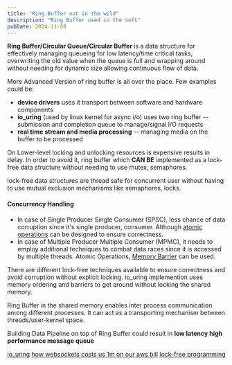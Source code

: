 ```yaml
---
title: "Ring Buffer out in the wild"
description: "Ring Buffer used in the soft"
pubDate: 2024-11-09
---
```



**Ring Buffer/Circular Queue/Circular Buffer** is a data structure for effectively managing queueing for low latency/time critical tasks, overwriting the old value when the queue is full and wrapping around without needing for dynamic size allowing continuous flow of data.

<ImageView
  src={ringbuffer}
  alt="process 1 which is a producer connected to the ring buffer, process 2 which is a consumer connected to the ring buffer for offloading"
/>

More Advanced Version of ring buffer is all over the place. Few examples could be:

- **device drivers** uses it transport between software and hardware components
- **io_uring** (used by linux kernel for async i/o) uses two ring buffer -- submission and completion queue to manage/signal I/O requests
- **real time stream and media processing** -- managing media on the buffer to be processed

On Lower-level locking and unlocking resources is expensive results in delay. In order to avoid it, ring buffer which **CAN BE** implemented as a lock-free data structure without needing to use mutex, semaphores.

lock-free data structures are thread safe for concurrent user without having to use mutual exclusion mechanisms like semaphores, locks.

#### Concurrency Handling

- In case of Single Producer Single Consumer (SPSC), less chance of data corruption since it's single producer, consumer. Although [atomic operations](https://doc.rust-lang.org/std/sync/atomic/) can be designed to ensure correctness.
- In case of Multiple Producer Multiple Consumer (MPMC), it needs to employ additional techniques to combat data races since it is accessed by multiple threads. Atomic Operations, [Memory Barrier](https://en.wikipedia.org/wiki/Memory_barrier) can be used.

There are different lock-free techniques available to ensure correctness and avoid corruption without explicit locking. io_uring implemention uses memory ordering and barriers to get around without locking the shared memory.

Ring Buffer in the shared memory enables inter process communication among different processes. It can act as a transporting mechanism between threads/user-kernel space.

Building Data Pipeline on top of Ring Buffer could result in **low latency high performance message queue**

[io_uring](https://kernel.dk/io_uring.pdf)
[how websockets costs us 1m on our aws bill](https://www.recall.ai/post/how-websockets-cost-us-1m-on-our-aws-bill)
[lock-free programming](https://preshing.com/20120612/an-introduction-to-lock-free-programming/)

